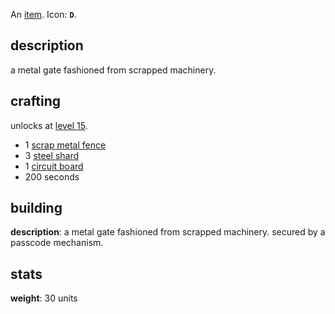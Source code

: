 {{FixTitle}}
An [[items|item]]. Icon: '''<code><nowiki>D</nowiki></code>'''.

== description ==

a metal gate fashioned from scrapped machinery.

== crafting ==

unlocks at [[level 15]].

* 1 [[scrap metal fence]]
* 3 [[steel shard]]
* 1 [[circuit board]]
* 200 seconds

== building ==

'''description''': a metal gate fashioned from scrapped machinery. secured by a passcode mechanism.

== stats ==

'''weight''': 30 units